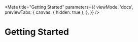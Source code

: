 
<Meta
  title="Getting Started"
  parameters={{
    viewMode: 'docs',
    previewTabs: {
      canvas: { hidden: true },
    },
  }}
/>

# Getting Started
